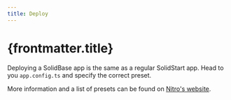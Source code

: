 ```yaml
---
title: Deploy
---
```


# {frontmatter.title}

Deploying a SolidBase app is the same as a regular SolidStart app.
Head to you `app.config.ts` and specify the correct preset.

More information and a list of presets can be found on [Nitro's website](https://nitro.build/deploy).
